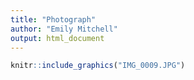 ```yaml
---
title: "Photograph"
author: "Emily Mitchell"
output: html_document
---
```


```r
knitr::include_graphics("IMG_0009.JPG")

```
